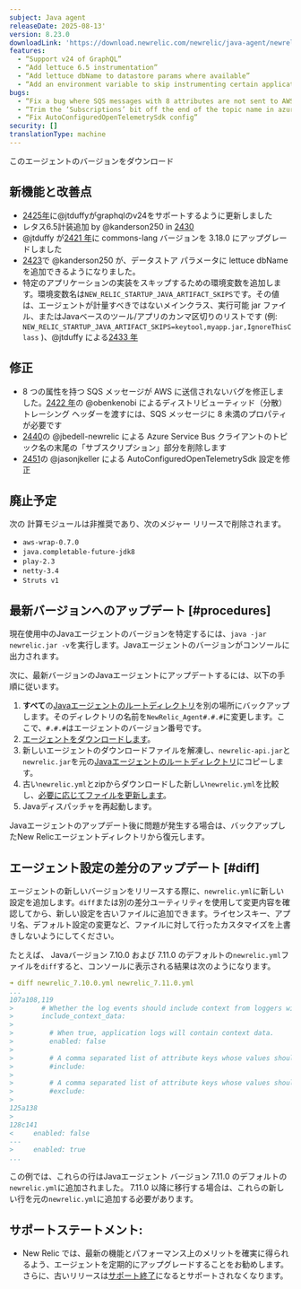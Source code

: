 ```yaml
---
subject: Java agent
releaseDate: 2025-08-13'
version: 8.23.0
downloadLink: 'https://download.newrelic.com/newrelic/java-agent/newrelic-agent/8.23.0/'
features:
  - “Support v24 of GraphQL”
  - “Add lettuce 6.5 instrumentation”
  - “Add lettuce dbName to datastore params where available”
  - “Add an environment variable to skip instrumenting certain applications”
bugs:
  - “Fix a bug where SQS messages with 8 attributes are not sent to AWS”
  - “Trim the ‘Subscriptions’ bit off the end of the topic name in azure service bus client”
  - “Fix AutoConfiguredOpenTelemetrySdk config”
security: []
translationType: machine
---
```


<ButtonGroup>
  <ButtonLink role="button" to="https://download.newrelic.com/newrelic/java-agent/newrelic-agent/8.23.0/" variant="primary">
    このエージェントのバージョンをダウンロード
  </ButtonLink>
</ButtonGroup>

## 新機能と改善点

* [2425年](https://github.com/newrelic/newrelic-java-agent/pull/2425)に@jtduffyがgraphqlのv24をサポートするように更新しました
* レタス6.5計装追加 by @kanderson250 in [2430](https://github.com/newrelic/newrelic-java-agent/pull/2430)
* @jtduffy が[2421 年](https://github.com/newrelic/newrelic-java-agent/pull/2421)に commons-lang バージョンを 3.18.0 にアップグレードしました
* [2423](https://github.com/newrelic/newrelic-java-agent/pull/2423)で @kanderson250 が、データストア パラメータに lettuce dbName を追加できるようになりました。
* 特定のアプリケーションの実装をスキップするための環境変数を追加します。環境変数名は`NEW_RELIC_STARTUP_JAVA_ARTIFACT_SKIPS`です。その値は、エージェントが計量すべきではないメインクラス、実行可能 jar ファイル、またはJavaベースのツール/アプリのカンマ区切りのリストです (例: `NEW_RELIC_STARTUP_JAVA_ARTIFACT_SKIPS=keytool,myapp.jar,IgnoreThisClass` )、@jtduffy による[2433 年](https://github.com/newrelic/newrelic-java-agent/pull/2433)

## 修正

* 8 つの属性を持つ SQS メッセージが AWS に送信されないバグを修正しました。[2422 年](https://github.com/newrelic/newrelic-java-agent/pull/2422)の @obenkenobi によるディストリビューティッド（分散）トレーシング ヘッダーを渡すには、SQS メッセージに 8 未満のプロパティが必要です
* [2440](https://github.com/newrelic/newrelic-java-agent/pull/2440)の @jbedell-newrelic による Azure Service Bus クライアントのトピック名の末尾の「サブスクリプション」部分を削除します
* [2451](https://github.com/newrelic/newrelic-java-agent/pull/2451)の @jasonjkeller による AutoConfiguredOpenTelemetrySdk 設定を修正

## 廃止予定

次の 計算モジュールは非推奨であり、次のメジャー リリースで削除されます。

* `aws-wrap-0.7.0`
* `java.completable-future-jdk8`
* `play-2.3`
* `netty-3.4`
* `Struts v1`

## 最新バージョンへのアップデート [#procedures]

現在使用中のJavaエージェントのバージョンを特定するには、`java -jar newrelic.jar -v`を実行します。Javaエージェントのバージョンがコンソールに出力されます。

次に、最新バージョンのJavaエージェントにアップデートするには、以下の手順に従います。

1. **すべて**の[Javaエージェントのルートディレクトリ](/docs/agents/manage-apm-agents/troubleshooting/find-agent-root-directory#java-agent)を別の場所にバックアップします。そのディレクトリの名前を`NewRelic_Agent#.#.#`に変更します。ここで、`#.#.#`はエージェントのバージョン番号です。
2. [エージェントをダウンロードします](/docs/release-notes/agent-release-notes/java-release-notes)。
3. 新しいエージェントのダウンロードファイルを解凍し、`newrelic-api.jar`と`newrelic.jar`を元の[Javaエージェントのルートディレクトリ](/docs/agents/manage-apm-agents/troubleshooting/find-agent-root-directory#java-agent)にコピーします。
4. 古い`newrelic.yml`とzipからダウンロードした新しい`newrelic.yml`を比較し、[必要に応じてファイルを更新します](#diff)。
5. Javaディスパッチャを再起動します。

Javaエージェントのアップデート後に問題が発生する場合は、バックアップしたNew Relicエージェントディレクトリから復元します。

## エージェント設定の差分のアップデート [#diff]

エージェントの新しいバージョンをリリースする際に、`newrelic.yml`に新しい設定を追加します。`diff`または別の差分ユーティリティを使用して変更内容を確認してから、新しい設定を古いファイルに追加できます。ライセンスキー、アプリ名、デフォルト設定の変更など、ファイルに対して行ったカスタマイズを上書きしないようにしてください。

たとえば、 Javaバージョン 7.10.0 および 7.11.0 のデフォルトの`newrelic.yml`ファイルを`diff`すると、コンソールに表示される結果は次のようになります。

```yaml
➜ diff newrelic_7.10.0.yml newrelic_7.11.0.yml
...
107a108,119
>       # Whether the log events should include context from loggers with support for that.
>       include_context_data:
>
>         # When true, application logs will contain context data.
>         enabled: false
>
>         # A comma separated list of attribute keys whose values should be sent to New Relic.
>         #include:
>
>         # A comma separated list of attribute keys whose values should not be sent to New Relic.
>         #exclude:
>
125a138
>
128c141
<     enabled: false
---
>     enabled: true
...
```

この例では、これらの行はJavaエージェント バージョン 7.11.0 のデフォルトの`newrelic.yml`に追加されました。 7.11.0 以降に移行する場合は、これらの新しい行を元の`newrelic.yml`に追加する必要があります。

## サポートステートメント:

* New Relic では、最新の機能とパフォーマンス上のメリットを確実に得られるよう、エージェントを定期的にアップグレードすることをお勧めします。さらに、古いリリースは[サポート終了](https://docs.newrelic.com/docs/using-new-relic/cross-product-functions/install-configure/notification-changes-new-relic-saas-features-distributed-software/)になるとサポートされなくなります。